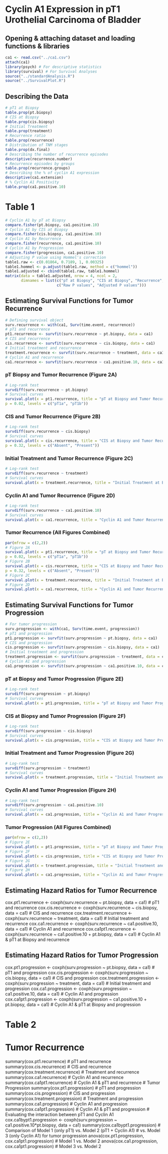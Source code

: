 # Cyclin A1 Expression in pT1 Urothelial Carcinoma of Bladder
## Opening & attaching dataset and loading functions & libraries
```r
ca1 <- read.csv("../ca1.csv")
attach(ca1)
library(psych) # For descriptive statistics
library(survival) # For Survival Analyses
source("../standardAnalysis.R")
source("../SurvivalPlot.R")
```
## Describing the Data
```r
# pT1 at Biopsy
table.prop(pt.biopsy)
# CIS at Biopsy
table.prop(cis.biopsy) 
# Initial Treatment
table.prop(treatment)
# Recurrence ratio
table.prop(recurrence)
# Distribution of TNM stages
table.prop(dx.final) 
# Describing the number of recurrence episodes
descriptive(recurrence.number) 
# Recurrence episodes by groups
table.prop(recurrence.groups) 
# Describing the % of cyclin A1 expression
descriptive(ca1.extension)
# % Cyclin A1 Positivity
table.prop(ca1.positive.10)
```

# Table 1
```r
# Cyclin A1 by pT at Biopsy
compare.fisher(pt.biopsy, ca1.positive.10)
# Cyclin A1 by CIS at Biopsy
compare.fisher(cis.biopsy, ca1.positive.10)
# Cyclin A1 by Recurrence
compare.fisher(recurrence, ca1.positive.10)
# Cyclin A1 by Progression
compare.fisher(progression, ca1.positive.10) 
# Adjusting P value using Hommel's correction
table1.raw <- c(0.01864, 0.7189, 1, 0.00325)
table1.hommel <- p.adjust(table1.raw, method = c("hommel"))
table1.adjusted <- cbind(table1.raw, table1.hommel)
matrix(data = table1.adjusted, nrow = 4, ncol = 2,
       dimnames = list(c("pT at Biopsy", "CIS at Biopsy", "Recurrence", "Progression"),
                       c("Raw P values", "Adjusted P values")))
```

## Estimating Survival Functions for Tumor Recurrence
```r
# Defining survival object
surv.recurrence <- with(ca1, Surv(time.event, recurrence))
# pT1 and recurrence
pt1.recurrence <- survfit(surv.recurrence ~ pt.biopsy, data = ca1)
# CIS and recurrence
cis.recurrence <- survfit(surv.recurrence ~ cis.biopsy, data = ca1)
# Initial treatment and recurrence
treatment.recurrence <- survfit(surv.recurrence ~ treatment, data = ca1)
# Cyclin A1 and recurrence
ca1.recurrence <- survfit(surv.recurrence ~ ca1.positive.10, data = ca1)
```

### pT Biopsy and Tumor Recurrence (Figure 2A)
```r
# Log-rank test
survdiff(surv.recurrence ~ pt.biopsy)
# Survival curves
survival.plot(x = pt1.recurrence, title = "pT at Biopsy and Tumor Recurrence",
p = 0.02, levels = c("pT1a", "pT1b"))
```

### CIS and Tumor Recurrence (Figure 2B)
```r
# Log-rank test
survdiff(surv.recurrence ~ cis.biopsy)
# Survival curves
survival.plot(x = cis.recurrence, title = "CIS at Biopsy and Tumor Recurrence",
p = 0.32, levels = c("Absent", "Present"))
```

### Initial Treatment and Tumor Recurrence (Figure 2C)
```r
# Log-rank test
survdiff(surv.recurrence ~ treatment)
# Survival curves
survival.plot(x = treatment.recurrence, title = "Initial Treatment at Biopsy and Tumor Recurrence", p = 0.47, levels = c("TURB+BCG", "TURB+MC", "TURB alone"))
```

### Cyclin A1 and Tumor Recurrence (Figure 2D)
```r
# Log-rank test
survdiff(surv.recurrence ~ ca1.positive.10)
# Survival curves
survival.plot(x = ca1.recurrence, title = "Cyclin A1 and Tumor Recurrence", p = 0.68, position = "topright", levels = c("Negative", "Positive"))
```

### Tumor Recurrence (All Figures Combined)
```r
par(mfrow = c(2,2))
# Figure 2A
survival.plot(x = pt1.recurrence, title = "pT at Biopsy and Tumor Recurrence",
p = 0.02, levels = c("pT1a", "pT1b"))
# Figure 2B
survival.plot(x = cis.recurrence, title = "CIS at Biopsy and Tumor Recurrence",
p = 0.32, levels = c("Absent", "Present"))
# Figure 2C
survival.plot(x = treatment.recurrence, title = "Initial Treatment at Biopsy and Tumor Recurrence", p = 0.47, levels = c("TURB+BCG", "TURB+MC", "TURB alone"))
# Figure 2D
survival.plot(x = ca1.recurrence, title = "Cyclin A1 and Tumor Recurrence", p = 0.68, position = "topright", levels = c("Negative", "Positive"))
```

## Estimating Survival Functions for Tumor Progression
```r
# For tumor progression
surv.progression <- with(ca1, Surv(time.event, progression))
# pT1 and progression
pt1.progression <- survfit(surv.progression ~ pt.biopsy, data = ca1)
# CIS and progression
cis.progression <- survfit(surv.progression ~ cis.biopsy, data = ca1)
# Initial treatment and progression
treatment.progression <- survfit(surv.progression ~ treatment, data = ca1)
# Cyclin A1 and progression
ca1.progression <- survfit(surv.progression ~ ca1.positive.10, data = ca1)
```

### pT at Biopsy and Tumor Progression (Figure 2E)
```r
# Log-rank test
survdiff(surv.progression ~ pt.biopsy)
# Survival curves
survival.plot(x = pt1.progression, title = "pT at Biopsy and Tumor Progression", p = 1.11e-06, levels = c("pT1a", "pT1b"))
```

### CIS at Biopsy and Tumor Progression (Figure 2F)
```r
# Log-rank test
survdiff(surv.progression ~ cis.biopsy)
# Survival curves
survival.plot(x = cis.progression, title = "CIS at Biopsy and Tumor Progression", p = 0.03, levels = c("Absent", "Present"), position = "bottomright")
```

### Initial Treatment and Tumor Progression (Figure 2G)
```r
# Log-rank test
survdiff(surv.progression ~ treatment)
# Survival curves
survival.plot(x = treatment.progression, title = "Initial Treatment and Tumor Progression", p = 0.47, levels = c("TURB+BCG", "TURB+MC", "TURB alone"))
```

### Cyclin A1 and Tumor Progression (Figure 2H)
```r
# Log-rank test
survdiff(surv.progression ~ ca1.positive.10)
# Survival curves
survival.plot(x = ca1.progression, title = "Cyclin A1 and Tumor Progression", p = 0.004, levels = c("Negative", "Positive"))
```

### Tumor Progression (All Figures Combined)
```r
par(mfrow = c(2,2))
# Figure 2E
survival.plot(x = pt1.progression, title = "pT at Biopsy and Tumor Progression", p = 1.11e-06, levels = c("pT1a", "pT1b"))
# Figure 2F
survival.plot(x = cis.progression, title = "CIS at Biopsy and Tumor Progression", p = 0.03, levels = c("Absent", "Present"), position = "bottomright")
# Figure 2G
survival.plot(x = treatment.progression, title = "Initial Treatment and Tumor Progression", p = 0.47, levels = c("TURB+BCG", "TURB+MC", "TURB alone"))
# Figure 2H
survival.plot(x = ca1.progression, title = "Cyclin A1 and Tumor Progression", p = 0.004, levels = c("Negative", "Positive"))

```

## Estimating Hazard Ratios for Tumor Recurrence
cox.pt1.recurrence <- coxph(surv.recurrence ~ pt.biopsy, data = ca1) # pT1 and recurrence
cox.cis.recurrence <- coxph(surv.recurrence ~ cis.biopsy, data = ca1) # CIS and recurrence
cox.treatment.recurrence <- coxph(surv.recurrence ~ treatment, data = ca1) # Initial treatment and recurrence
cox.ca1.recurrence <- coxph(surv.recurrence ~ ca1.positive.10, data = ca1) # Cyclin A1 and recurrence
cox.ca1pt1.recurrence <- coxph(surv.recurrence ~ ca1.positive.10 + pt.biopsy, data = ca1) # Cyclin A1 & pT1 at Biopsy and recurrence


## Estimating Hazard Ratios for Tumor Progression
cox.pt1.progression <- coxph(surv.progression ~ pt.biopsy, data = ca1) # pT1 and progression
cox.cis.progression <- coxph(surv.progression ~ cis.biopsy, data = ca1) # CIS and progression
cox.treatment.progression <- coxph(surv.progression ~ treatment, data = ca1) # Initial treatment and progression
cox.ca1.progression <- coxph(surv.progression ~ ca1.positive.10, data = ca1) # Cyclin A1 and progression
cox.ca1pt1.progression <- coxph(surv.progression ~ ca1.positive.10 + pt.biopsy, data = ca1) # Cyclin A1 & pT1 at Biopsy and progression

# Table 2
# Tumor Recurrence
summary(cox.pt1.recurrence) # pT1 and recurrence
summary(cox.cis.recurrence) # CIS and recurrence
summary(cox.treatment.recurrence) # Treatment and recurrence
summary(cox.ca1.recurrence) # Cyclin A1 and recurrence
summary(cox.ca1pt1.recurrence) # Cyclin A1 & pT1 and recurrence
# Tumor Progression
summary(cox.pt1.progression) # pT1 and progression
summary(cox.cis.progression) # CIS and progression
summary(cox.treatment.progression) # Treatment and progression
summary(cox.ca1.progression) # Cyclin A1 and progression
summary(cox.ca1pt1.progression) # Cyclin A1 & pT1 and progression
# Evaluating the interaction between pT1 and Cyclin A1
cox.ca1bypt1.progression <- coxph(surv.progression ~ ca1.positive.10*pt.biopsy, data = ca1) 
summary(cox.ca1bypt1.progression)
# Comparison of Model 1 (only pT1) vs. Model 2 (pT1 + Cyclin A1)
# vs. Model 3 (only Cyclin A1) for tumor progression
anova(cox.pt1.progression, cox.ca1pt1.progression) # Model 1 vs. Model 2
anova(cox.ca1.progression, cox.ca1pt1.progression) # Model 3 vs. Model 2